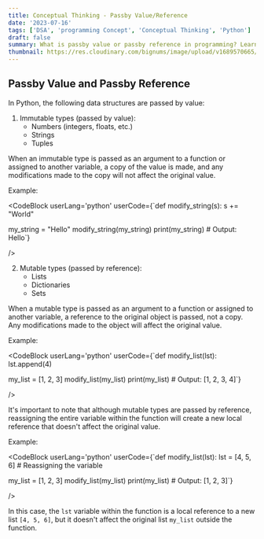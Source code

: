 ```yaml
---
title: Conceptual Thinking - Passby Value/Reference
date: '2023-07-16'
tags: ['DSA', 'programming Concept', 'Conceptual Thinking', 'Python']
draft: false
summary: What is passby value or passby reference in programming? Learn in simple terms.
thumbnail: https://res.cloudinary.com/bignums/image/upload/v1689570665/10259340_4401280_zhck2h.webp
---
```


## **Passby Value and Passby Reference**

In Python, the following data structures are passed by value:

1. Immutable types (passed by value):
   - Numbers (integers, floats, etc.)
   - Strings
   - Tuples

When an immutable type is passed as an argument to a function or assigned to another variable, a copy of the value is made, and any modifications made to the copy will not affect the original value.

Example:

<CodeBlock
  userLang='python'
  userCode={`def modify_string(s):
    s += "World"

my_string = "Hello"
modify_string(my_string)
print(my_string) # Output: Hello`}

/>

2. Mutable types (passed by reference):
   - Lists
   - Dictionaries
   - Sets

When a mutable type is passed as an argument to a function or assigned to another variable, a reference to the original object is passed, not a copy. Any modifications made to the object will affect the original value.

Example:

<CodeBlock
  userLang='python'
  userCode={`def modify_list(lst):
    lst.append(4)

my_list = [1, 2, 3]
modify_list(my_list)
print(my_list) # Output: [1, 2, 3, 4]`}

/>

It's important to note that although mutable types are passed by reference, reassigning the entire variable within the function will create a new local reference that doesn't affect the original value.

Example:

<CodeBlock
  userLang='python'
  userCode={`def modify_list(lst):
    lst = [4, 5, 6]  # Reassigning the variable

my_list = [1, 2, 3]
modify_list(my_list)
print(my_list)  # Output: [1, 2, 3]`}

/>

In this case, the `lst` variable within the function is a local reference to a new list `[4, 5, 6]`, but it doesn't affect the original list `my_list` outside the function.
